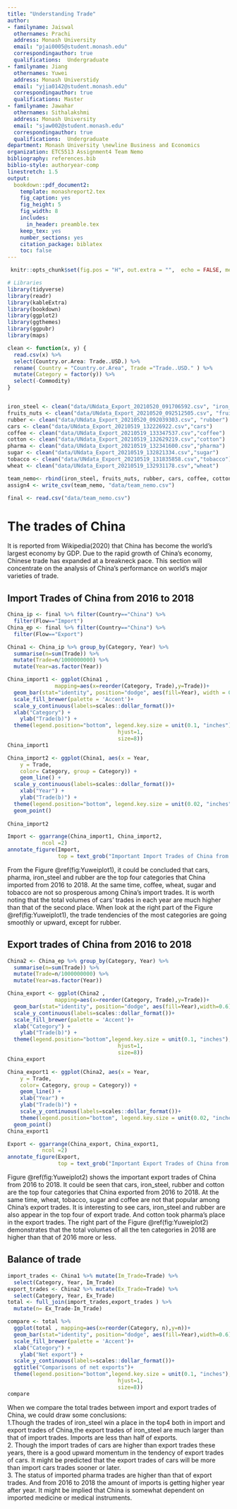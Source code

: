 ```yaml
---
title: "Understanding Trade"
author:
- familyname: Jaiswal
  othernames: Prachi
  address: Monash University
  email: "pjai0005@student.monash.edu"
  correspondingauthor: true
  qualifications:  Undergraduate
- familyname: Jiang
  othernames: Yuwei
  address: Monash Universtidy
  email: "yjia0142@student.monash.edu"
  correspondingauthor: true
  qualifications: Master
- familyname: Jawahar
  othernames: Sithalakshmi 
  address: Monash University
  email: "sjaw002@student.monash.edu"
  correspondingauthor: true
  qualifications:  Undergraduate  
department: Monash University \newline Business and Economics
organization: ETC5513 Assignment4 Team Nemo
bibliography: references.bib
biblio-style: authoryear-comp
linestretch: 1.5
output:
  bookdown::pdf_document2:
    template: monashreport2.tex
    fig_caption: yes
    fig_height: 5
    fig_width: 8
    includes:
      in_header: preamble.tex
    keep_tex: yes
    number_sections: yes
    citation_package: biblatex
    toc: false
---
```

```r

 knitr::opts_chunk$set(fig.pos = "H", out.extra = "",  echo = FALSE, message = FALSE, warning = FALSE)

# Libraries
library(tidyverse)
library(readr)
library(kableExtra)
library(bookdown)
library(ggplot2)
library(ggthemes)
library(ggpubr)
library(maps)
```

```r
clean <- function(x, y) {
  read.csv(x) %>% 
  select(Country.or.Area: Trade..USD.) %>% 
  rename( Country = "Country.or.Area", Trade ="Trade..USD." ) %>% 
  mutate(Category = factor(y)) %>% 
  select(-Commodity)
}


iron_steel <- clean("data/UNdata_Export_20210520_091706592.csv", "iron_steel")
fruits_nuts <- clean("data/UNdata_Export_20210520_092512505.csv", "fruits_nuts")
rubber <- clean("data/UNdata_Export_20210520_092039303.csv", "rubber")
cars <- clean("data/UNdata_Export_20210519_132226922.csv","cars")
coffee <- clean("data/UNdata_Export_20210519_133347537.csv","coffee")
cotton <- clean("data/UNdata_Export_20210519_132629219.csv","cotton")
pharma <- clean("data/UNdata_Export_20210519_132341600.csv","pharma")
sugar <- clean("data/UNdata_Export_20210519_132821334.csv","sugar")
tobacco <- clean("data/UNdata_Export_20210519_131835858.csv","tobacco")
wheat <- clean("data/UNdata_Export_20210519_132931178.csv","wheat")

```

```r
team_nemo<- rbind(iron_steel, fruits_nuts, rubber, cars, coffee, cotton, pharma, sugar, tobacco, wheat)
assign4 <- write_csv(team_nemo, "data/team_nemo.csv")
```



\section*{Introduction}

```r
final <- read.csv("data/team_nemo.csv")
```



\section*{Germany}

\section*{China}
# The trades of China

It is reported from Wikipedia(2020) that China has become the world's largest economy by GDP. Due to the rapid growth of China's economy, Chinese trade has expanded at a breakneck pace. This section will concentrate on the analysis of China's performance on world's major varieties of trade.

## Import Trades of China from 2016 to 2018

```r
China_ip <- final %>% filter(Country=="China") %>%
  filter(Flow=="Import")
China_ep <- final %>% filter(Country=="China") %>%
  filter(Flow=="Export")
```

```r
China1 <- China_ip %>% group_by(Category, Year) %>%
  summarise(n=sum(Trade)) %>%
  mutate(Trade=n/1000000000) %>%
  mutate(Year=as.factor(Year))

China_import1 <- ggplot(China1 ,
               mapping=aes(x=reorder(Category, Trade),y=Trade))+
  geom_bar(stat="identity", position="dodge", aes(fill=Year), width = 0.6)+
  scale_fill_brewer(palette = 'Accent')+
  scale_y_continuous(labels=scales::dollar_format())+
  xlab("Category") +
    ylab("Trade(b)") +
  theme(legend.position="bottom", legend.key.size = unit(0.1, "inches"), axis.text.x = element_text(angle=30,
                                   hjust=1,
                                   size=8))
China_import1
```


```r
China_import2 <- ggplot(China1, aes(x = Year,
    y = Trade, 
    color= Category, group = Category)) +
    geom_line() +
  scale_y_continuous(labels=scales::dollar_format())+
    xlab("Year") +
    ylab("Trade(b)") +
  theme(legend.position="bottom", legend.key.size = unit(0.02, "inches"))+
  geom_point()
    
China_import2 
```


```r
Import <- ggarrange(China_import1, China_import2,  
           ncol =2)
annotate_figure(Import,
                top = text_grob("Important Import Trades of China from 2016 to 2018", face = "bold", size = 12))
```
From the Figure \@ref(fig:Yuweiplot1), it could be concluded that cars, pharma,  iron_steel and rubber are the top four categories that China imported from 2016 to 2018. At the same time, coffee, wheat, sugar and tobacco are not so prosperous among China's import trades. It is worth noting that the total volumes of cars' trades in each year are much higher than that of the second place. When look at the right part of the Figure \@ref(fig:Yuweiplot1), the trade tendencies of the most categories are going smoothly or upward, except for rubber.

##  Export trades of China from 2016 to 2018

```r
China2 <- China_ep %>% group_by(Category, Year) %>%
  summarise(n=sum(Trade)) %>%
  mutate(Trade=n/1000000000) %>%
  mutate(Year=as.factor(Year))
```

```r
China_export <- ggplot(China2 ,
               mapping=aes(x=reorder(Category, Trade),y=Trade))+
  geom_bar(stat="identity", position="dodge", aes(fill=Year),width=0.6)+
  scale_y_continuous(labels=scales::dollar_format())+
  scale_fill_brewer(palette = 'Accent')+
  xlab("Category") +
    ylab("Trade(b)") +
  theme(legend.position="bottom",legend.key.size = unit(0.1, "inches"), axis.text.x = element_text(angle=30,
                                   hjust=1,
                                   size=8))
China_export
```

```r
China_export1 <- ggplot(China2, aes(x = Year,
    y = Trade, 
    color= Category, group = Category)) +
    geom_line() +
    xlab("Year") +
    ylab("Trade(b)") +
    scale_y_continuous(labels=scales::dollar_format())+
    theme(legend.position="bottom", legend.key.size = unit(0.02, "inches"))+
  geom_point()
China_export1 
```

```r
Export <- ggarrange(China_export, China_export1,  
           ncol =2)
annotate_figure(Export,
                top = text_grob("Important Export Trades of China from 2016 to 2018", face = "bold", size = 12))
```
Figure \@ref(fig:Yuweiplot2) shows the important export trades of China from 2016 to 2018. It could be seen that cars, iron_steel, rubber and cotton are the top four categories that China exported from 2016 to 2018. At the same time, wheat, tobacco, sugar and coffee are not that popular among China's export trades. It is interesting to see cars, iron_steel and rubber are also appear in the top four of export trade. And cotton took pharma's place in the export trades. The right part of the Figure \@ref(fig:Yuweiplot2) demonstrates that the total volumes of all the ten categories in 2018 are higher than that of 2016 more or less.

## Balance of trade

```r
import_trades <- China1 %>% mutate(Im_Trade=Trade) %>%
  select(Category, Year, Im_Trade) 
export_trades <- China2 %>% mutate(Ex_Trade=Trade) %>%
  select(Category, Year, Ex_Trade) 
total <- full_join(import_trades,export_trades ) %>%
  mutate(n= Ex_Trade-Im_Trade)
```

```r
compare <- total %>%
  ggplot(total , mapping=aes(x=reorder(Category, n),y=n))+
  geom_bar(stat="identity", position="dodge", aes(fill=Year),width=0.6)+
  scale_fill_brewer(palette = 'Accent')+
  xlab("Category") +
    ylab("Net export") +
  scale_y_continuous(labels=scales::dollar_format())+
  ggtitle("Comparisons of net exports")+
  theme(legend.position="bottom",legend.key.size = unit(0.1, "inches"), axis.text.x = element_text(angle=30,
                                   hjust=1,
                                   size=8))
compare 
```


When we compare the total trades between import and export trades of China, we could draw some conclusions:   
1.Though the trades of iron_steel win a place in the top4 both in import and export trades of China,the export trades of iron_steel are much larger than that of import trades. Imports are less than half of exports.    
2. Though the import trades of cars are higher than export trades these years, there is a good upward momentum in the tendency of export trades of cars. It might be predicted that the export trades of cars will be more than import cars trades sooner or later.   
3. The status of imported pharma trades are higher than that of export trades. And from 2016 to 2018 the amount of imports is getting higher year after year. It might be implied that China  is somewhat dependent on imported medicine or medical instruments.   

\section*{United States of America}

\section*{Conclusion}



